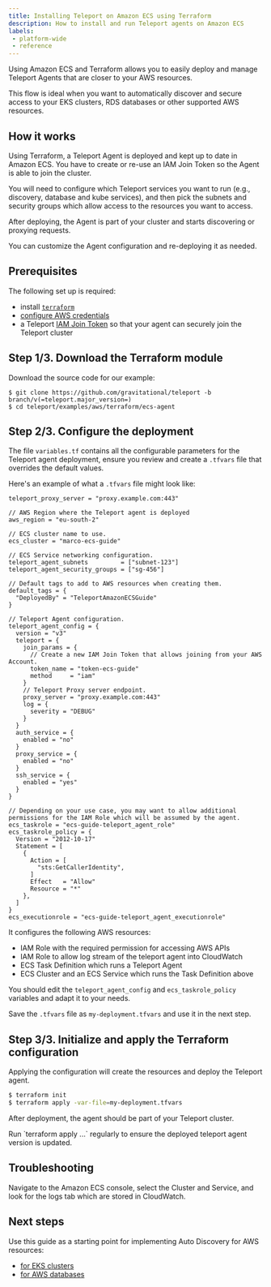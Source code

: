 ```yaml
---
title: Installing Teleport on Amazon ECS using Terraform
description: How to install and run Teleport agents on Amazon ECS
labels:
 - platform-wide
 - reference
---
```


Using Amazon ECS and Terraform allows you to easily deploy and manage Teleport Agents that are closer to your AWS resources.

This flow is ideal when you want to automatically discover and secure access to your EKS clusters, RDS databases or other supported AWS resources.

## How it works
Using Terraform, a Teleport Agent is deployed and kept up to date in Amazon ECS.
You have to create or re-use an IAM Join Token so the Agent is able to join the cluster.

You will need to configure which Teleport services you want to run (e.g., discovery, database and kube services), and then pick the subnets and security groups which allow access to the resources you want to access.

After deploying, the Agent is part of your cluster and starts discovering or proxying requests.

You can customize the Agent configuration and re-deploying it as needed.

## Prerequisites
The following set up is required:
- install [`terraform`](https://developer.hashicorp.com/terraform/install)
- [configure AWS credentials](https://registry.terraform.io/providers/hashicorp/aws/latest/docs#authentication-and-configuration)
- a Teleport [IAM Join Token](../reference/join-methods.mdx#aws-iam-role-iam) so that your agent can securely join the Teleport cluster

## Step 1/3. Download the Terraform module

Download the source code for our example:
```code
$ git clone https://github.com/gravitational/teleport -b branch/v(=teleport.major_version=)
$ cd teleport/examples/aws/terraform/ecs-agent
```

## Step 2/3. Configure the deployment
The file `variables.tf` contains all the configurable parameters for the Teleport agent deployment, ensure you review and create a `.tfvars` file that overrides the default values.

Here's an example of what a `.tfvars` file might look like:
```hcl
teleport_proxy_server = "proxy.example.com:443"

// AWS Region where the Teleport agent is deployed
aws_region = "eu-south-2"

// ECS cluster name to use.
ecs_cluster = "marco-ecs-guide"

// ECS Service networking configuration.
teleport_agent_subnets         = ["subnet-123"]
teleport_agent_security_groups = ["sg-456"]

// Default tags to add to AWS resources when creating them.
default_tags = {
  "DeployedBy" = "TeleportAmazonECSGuide"
}

// Teleport Agent configuration.
teleport_agent_config = {
  version = "v3"
  teleport = {
    join_params = {
      // Create a new IAM Join Token that allows joining from your AWS Account.
      token_name = "token-ecs-guide"
      method     = "iam"
    }
    // Teleport Proxy server endpoint.
    proxy_server = "proxy.example.com:443"
    log = {
      severity = "DEBUG"
    }
  }
  auth_service = {
    enabled = "no"
  }
  proxy_service = {
    enabled = "no"
  }
  ssh_service = {
    enabled = "yes"
  }
}

// Depending on your use case, you may want to allow additional permissions for the IAM Role which will be assumed by the agent.
ecs_taskrole = "ecs-guide-teleport_agent_role"
ecs_taskrole_policy = {
  Version = "2012-10-17"
  Statement = [
    {
      Action = [
        "sts:GetCallerIdentity",
      ]
      Effect   = "Allow"
      Resource = "*"
    },
  ]
}
ecs_executionrole = "ecs-guide-teleport_agent_executionrole"
```

It configures the following AWS resources:
- IAM Role with the required permission for accessing AWS APIs
- IAM Role to allow log stream of the teleport agent into CloudWatch
- ECS Task Definition which runs a Teleport Agent
- ECS Cluster and an ECS Service which runs the Task Definition above

You should edit the `teleport_agent_config` and `ecs_taskrole_policy` variables and adapt it to your needs.

Save the `.tfvars` file as `my-deployment.tfvars` and use it in the next step.

## Step 3/3. Initialize and apply the Terraform configuration
Applying the configuration will create the resources and deploy the Teleport agent.

```bash
$ terraform init
$ terraform apply -var-file=my-deployment.tfvars
```

After deployment, the agent should be part of your Teleport cluster.

<Admonition type="note" title="Keep your agent up to date">
  Run `terraform apply ...` regularly to ensure the deployed teleport agent version is updated.
</Admonition>

## Troubleshooting

Navigate to the Amazon ECS console, select the Cluster and Service, and look for the logs tab which are stored in CloudWatch.

## Next steps
Use this guide as a starting point for implementing Auto Discovery for AWS resources:
- [for EKS clusters](../enroll-resources/auto-discovery/kubernetes/aws.mdx)
- [for AWS databases](../enroll-resources/database-access/enroll-aws-databases/)